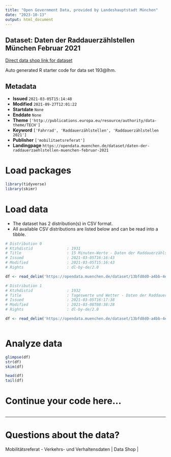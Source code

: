```yaml
---
title: "Open Government Data, provided by Landeshauptstadt München"
date: "2023-10-13"
output: html_document
---
```


## Dataset: Daten der Raddauerzählstellen München Februar 2021

[Direct data shop link for dataset](https://opendata.muenchen.de/dataset/daten-der-raddauerzaehlstellen-muenchen-februar-2021)

Auto generated R starter code for data set 193@lhm.

## Metadata

- **Issued** `2021-03-05T15:14:48`
- **Modified** `2021-09-27T12:01:22`
- **Startdate** `None`
- **Enddate** `None`
- **Theme** `['http://publications.europa.eu/resource/authority/data-theme/TECH']`
- **Keyword** `['Fahrrad', 'Raddauerzählstellen', 'Raddauerzählstellen 2021']`
- **Publisher** `['mobilitaetsreferat']`
- **Landingpage** `https://opendata.muenchen.de/dataset/daten-der-raddauerzaehlstellen-muenchen-februar-2021`


# Load packages

```r

library(tidyverse)
library(skimr)

```

# Load data

-   The dataset has 2 distribution(s) in CSV format.
-   All available CSV distributions are listed below and can be read into a tibble.

```r

# Distribution 0
# Ktzhdistid               : 1931
# Title                    : 15 Minuten-Werte - Daten der Raddauerzählstellen München Februar 2021
# Issued                   : 2021-03-05T16:16:43
# Modified                 : 2021-03-05T15:16:43
# Rights                   : dl-by-de/2.0

df <- read_delim('https://opendata.muenchen.de/dataset/13bfd8d0-a4bb-4e90-b4b3-75248f46ab4c/resource/8e509be2-ddfc-41f0-ba3f-f4c2228d041e/download/rad20210215min.csv')

# Distribution 1
# Ktzhdistid               : 1932
# Title                    : Tageswerte und Wetter - Daten der Raddauerzählstellen München Februar 2021
# Issued                   : 2021-03-05T16:17:38
# Modified                 : 2021-03-08T08:38:28
# Rights                   : dl-by-de/2.0

df <- read_delim('https://opendata.muenchen.de/dataset/13bfd8d0-a4bb-4e90-b4b3-75248f46ab4c/resource/52ce7abb-4410-47a4-8b1c-812e7387bccc/download/rad202102tage.csv')



```

# Analyze data

```r

glimpse(df)
str(df)
skim(df)

head(df)
tail(df)

```

# Continue your code here...

```r

```

------------------------------------------------------------------------

# Questions about the data?

Mobilitätsreferat - Verkehrs- und Verhaltensdaten | Data Shop | 
